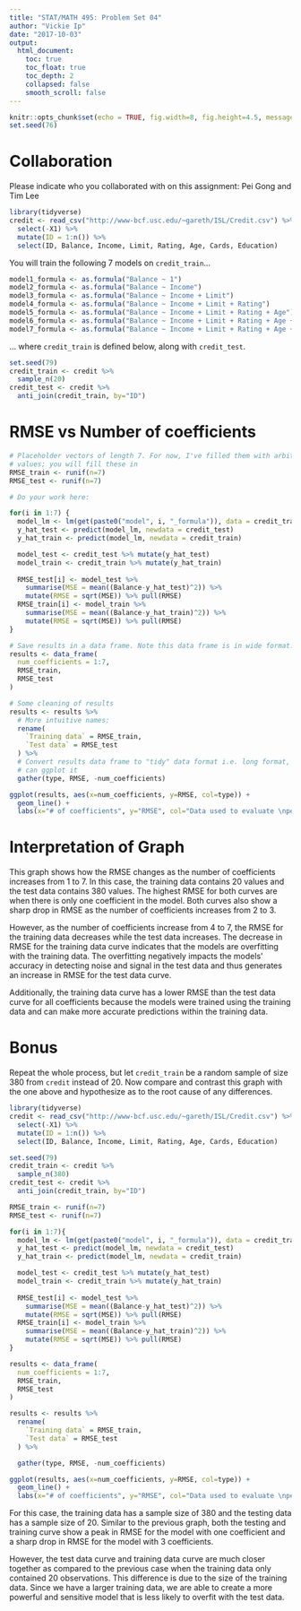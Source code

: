 ```yaml
---
title: "STAT/MATH 495: Problem Set 04"
author: "Vickie Ip"
date: "2017-10-03"
output:
  html_document:
    toc: true
    toc_float: true
    toc_depth: 2
    collapsed: false
    smooth_scroll: false
---
```


```r
knitr::opts_chunk$set(echo = TRUE, fig.width=8, fig.height=4.5, message=FALSE)
set.seed(76)
```

# Collaboration

Please indicate who you collaborated with on this assignment: Pei Gong and Tim Lee

```r
library(tidyverse)
credit <- read_csv("http://www-bcf.usc.edu/~gareth/ISL/Credit.csv") %>%
  select(-X1) %>%
  mutate(ID = 1:n()) %>% 
  select(ID, Balance, Income, Limit, Rating, Age, Cards, Education)
```

You will train the following 7 models on `credit_train`...

```r
model1_formula <- as.formula("Balance ~ 1")
model2_formula <- as.formula("Balance ~ Income")
model3_formula <- as.formula("Balance ~ Income + Limit")
model4_formula <- as.formula("Balance ~ Income + Limit + Rating")
model5_formula <- as.formula("Balance ~ Income + Limit + Rating + Age")
model6_formula <- as.formula("Balance ~ Income + Limit + Rating + Age + Cards")
model7_formula <- as.formula("Balance ~ Income + Limit + Rating + Age + Cards + Education")
```

... where `credit_train` is defined below, along with `credit_test`.

```r
set.seed(79)
credit_train <- credit %>% 
  sample_n(20)
credit_test <- credit %>% 
  anti_join(credit_train, by="ID")
```

# RMSE vs Number of coefficients

```r
# Placeholder vectors of length 7. For now, I've filled them with arbitrary 
# values; you will fill these in
RMSE_train <- runif(n=7)
RMSE_test <- runif(n=7)

# Do your work here:

for(i in 1:7) {
  model_lm <- lm(get(paste0("model", i, "_formula")), data = credit_train)
  y_hat_test <- predict(model_lm, newdata = credit_test)
  y_hat_train <- predict(model_lm, newdata = credit_train)

  model_test <- credit_test %>% mutate(y_hat_test) 
  model_train <- credit_train %>% mutate(y_hat_train) 
  
  RMSE_test[i] <- model_test %>%
    summarise(MSE = mean((Balance-y_hat_test)^2)) %>% 
    mutate(RMSE = sqrt(MSE)) %>% pull(RMSE) 
  RMSE_train[i] <- model_train %>%
    summarise(MSE = mean((Balance-y_hat_train)^2)) %>%
    mutate(RMSE = sqrt(MSE)) %>% pull(RMSE)
}
```

```r
# Save results in a data frame. Note this data frame is in wide format.
results <- data_frame(
  num_coefficients = 1:7,
  RMSE_train,
  RMSE_test
) 

# Some cleaning of results
results <- results %>% 
  # More intuitive names:
  rename(
    `Training data` = RMSE_train,
    `Test data` = RMSE_test
  ) %>% 
  # Convert results data frame to "tidy" data format i.e. long format, so that we
  # can ggplot it
  gather(type, RMSE, -num_coefficients)

ggplot(results, aes(x=num_coefficients, y=RMSE, col=type)) +
  geom_line() + 
  labs(x="# of coefficients", y="RMSE", col="Data used to evaluate \nperformance of fitted model")
```

# Interpretation of Graph

This graph shows how the RMSE changes as the number of coefficients increases from 1 to 7. In this case, the training data contains 20 values and the test data contains 380 values. The highest RMSE for both curves are when there is only one coefficient in the model. Both curves also show a sharp drop in RMSE as the number of coefficients increases from 2 to 3. 

However, as the number of coefficients increase from 4 to 7, the RMSE for the training data decreases while the test data increases. The decrease in RMSE for the training data curve indicates that the models are overfitting with the training data. The overfitting negatively impacts the models' accuracy in detecting noise and signal in the test data and thus generates an increase in RMSE for the test data curve.

Additionally, the training data curve has a lower RMSE than the test data curve for all coefficients because the models were trained using the training data and can make more accurate predictions within the training data.

# Bonus

Repeat the whole process, but let `credit_train` be a random sample of size 380
from `credit` instead of 20. Now compare and contrast this graph with the
one above and hypothesize as to the root cause of any differences.

```r
library(tidyverse)
credit <- read_csv("http://www-bcf.usc.edu/~gareth/ISL/Credit.csv") %>%
  select(-X1) %>%
  mutate(ID = 1:n()) %>% 
  select(ID, Balance, Income, Limit, Rating, Age, Cards, Education)
```

```r
set.seed(79)
credit_train <- credit %>% 
  sample_n(380)
credit_test <- credit %>% 
  anti_join(credit_train, by="ID")
```

```r
RMSE_train <- runif(n=7)
RMSE_test <- runif(n=7)

for(i in 1:7){
  model_lm <- lm(get(paste0("model", i, "_formula")), data = credit_train)
  y_hat_test <- predict(model_lm, newdata = credit_test)
  y_hat_train <- predict(model_lm, newdata = credit_train)

  model_test <- credit_test %>% mutate(y_hat_test) 
  model_train <- credit_train %>% mutate(y_hat_train) 
  
  RMSE_test[i] <- model_test %>%
    summarise(MSE = mean((Balance-y_hat_test)^2)) %>% 
    mutate(RMSE = sqrt(MSE)) %>% pull(RMSE) 
  RMSE_train[i] <- model_train %>%
    summarise(MSE = mean((Balance-y_hat_train)^2)) %>%
    mutate(RMSE = sqrt(MSE)) %>% pull(RMSE)
}

results <- data_frame(
  num_coefficients = 1:7,
  RMSE_train,
  RMSE_test
) 

results <- results %>% 
  rename(
    `Training data` = RMSE_train,
    `Test data` = RMSE_test
  ) %>% 

  gather(type, RMSE, -num_coefficients)

ggplot(results, aes(x=num_coefficients, y=RMSE, col=type)) +
  geom_line() + 
  labs(x="# of coefficients", y="RMSE", col="Data used to evaluate \nperformance of fitted model")
```

For this case, the training data has a sample size of 380 and the testing data has a sample size of 20. Similar to the previous graph, both the testing and training curve show a peak in RMSE for the model with one coefficient and a sharp drop in RMSE for the model with 3 coefficients. 

However, the test data curve and training data curve are much closer together as compared to the previous case when the training data only contained 20 observations. This difference is due to the size of the training data. Since we have a larger training data, we are able to create a more powerful and sensitive model that is less likely to overfit with the test data.
